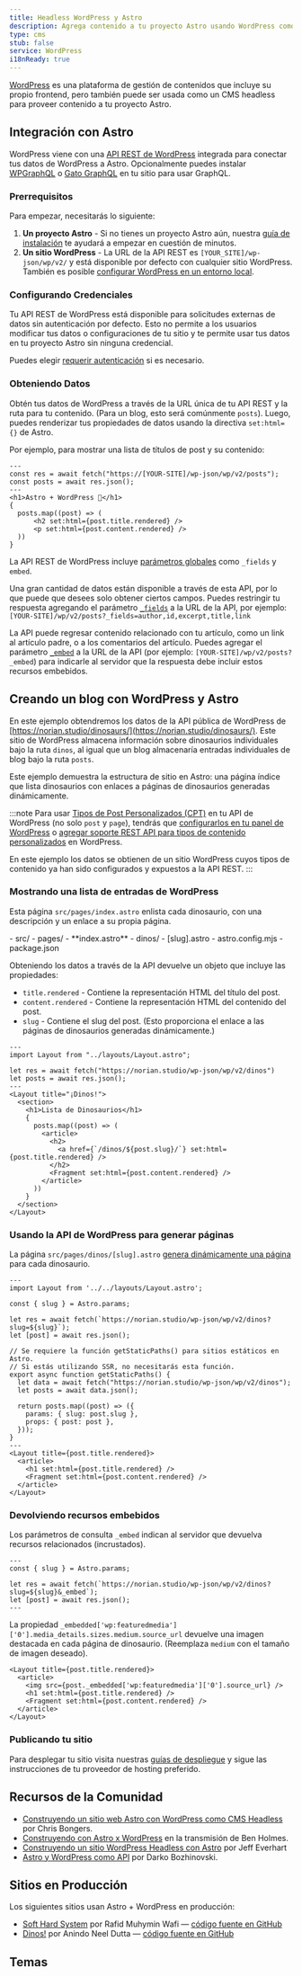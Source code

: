 ```yaml
---
title: Headless WordPress y Astro
description: Agrega contenido a tu proyecto Astro usando WordPress como CMS
type: cms
stub: false
service: WordPress
i18nReady: true
---
```


[WordPress](https://wordpress.org/) es una plataforma de gestión de contenidos que incluye su propio frontend, pero también puede ser usada como un CMS headless para proveer contenido a tu proyecto Astro.

## Integración con Astro

WordPress viene con una [API REST de WordPress](https://developer.wordpress.org/rest-api/) integrada para conectar tus datos de WordPress a Astro. Opcionalmente puedes instalar [WPGraphQL](https://wordpress.org/plugins/wp-graphql/) o [Gato GraphQL](https://wordpress.org/plugins/gatographql/) en tu sitio para usar GraphQL.

### Prerrequisitos

Para empezar, necesitarás lo siguiente:

1. **Un proyecto Astro** - Si no tienes un proyecto Astro aún, nuestra [guía de instalación](/es/install/auto/) te ayudará a empezar en cuestión de minutos.
2. **Un sitio WordPress** - La URL de la API REST es `[YOUR_SITE]/wp-json/wp/v2/` y está disponible por defecto con cualquier sitio WordPress. También es posible [configurar WordPress en un entorno local](https://wordpress.org/support/article/installing-wordpress-on-your-own-computer/).

### Configurando Credenciales

Tu API REST de WordPress está disponible para solicitudes externas de datos sin autenticación por defecto. Esto no permite a los usuarios modificar tus datos o configuraciones de tu sitio y te permite usar tus datos en tu proyecto Astro sin ninguna credencial.

Puedes elegir [requerir autenticación](https://developer.wordpress.org/rest-api/frequently-asked-questions/#require-authentication-for-all-requests) si es necesario.

### Obteniendo Datos

Obtén tus datos de WordPress a través de la URL única de tu API REST y la ruta para tu contenido. (Para un blog, esto será comúnmente `posts`). Luego, puedes renderizar tus propiedades de datos usando la directiva `set:html={}` de Astro.

Por ejemplo, para mostrar una lista de títulos de post y su contenido:

```astro title="src/pages/index.astro"
---
const res = await fetch("https://[YOUR-SITE]/wp-json/wp/v2/posts");
const posts = await res.json();
---
<h1>Astro + WordPress 🚀</h1>
{
  posts.map((post) => (
      <h2 set:html={post.title.rendered} />
      <p set:html={post.content.rendered} />
  ))
}
```

La API REST de WordPress incluye [parámetros globales](https://developer.wordpress.org/rest-api/using-the-rest-api/global-parameters/) como `_fields` y `embed`.

Una gran cantidad de datos están disponible a través de esta API, por lo que puede que desees solo obtener ciertos campos. Puedes restringir tu respuesta agregando el parámetro [`_fields`](https://developer.wordpress.org/rest-api/using-the-rest-api/global-parameters/#_fields) a la URL de la API, por ejemplo: `[YOUR-SITE]/wp/v2/posts?_fields=author,id,excerpt,title,link`

La API puede regresar contenido relacionado con tu artículo, como un link al artículo padre, o a los comentarios del artículo. Puedes agregar el parámetro [`_embed`](https://developer.wordpress.org/rest-api/using-the-rest-api/global-parameters/#_embed) a la URL de la API (por ejemplo: `[YOUR-SITE]/wp/v2/posts?_embed`) para indicarle al servidor que la respuesta debe incluir estos recursos embebidos.

## Creando un blog con WordPress y Astro

En este ejemplo obtendremos los datos de la API pública de WordPress de [https://norian.studio/dinosaurs/](https://norian.studio/dinosaurs/). Este sitio de WordPress almacena información sobre dinosaurios individuales bajo la ruta `dinos`, al igual que un blog almacenaría entradas individuales de blog bajo la ruta `posts`.

Este ejemplo demuestra la estructura de sitio en Astro: una página índice que lista dinosaurios con enlaces a páginas de dinosaurios generadas dinámicamente.

:::note
Para usar [Tipos de Post Personalizados (CPT)](https://learn.wordpress.org/lesson-plan/custom-post-types/) en tu API de WordPress (no solo `post` y `page`), tendrás que [configurarlos en tu panel de WordPress](https://stackoverflow.com/questions/48536646/how-can-i-get-data-from-custom-post-type-using-wp-rest-api) o [agregar soporte REST API para tipos de contenido personalizados](https://developer.wordpress.org/rest-api/extending-the-rest-api/adding-rest-api-support-for-custom-content-types/) en WordPress.

En este ejemplo los datos se obtienen de un sitio WordPress cuyos tipos de contenido ya han sido configurados y expuestos a la API REST.
:::

### Mostrando una lista de entradas de WordPress

Esta página `src/pages/index.astro` enlista cada dinosaurio, con una descripción y un enlace a su propia página.

<FileTree title="Estructura del proyecto">
- src/
  - pages/
    - **index.astro**
    - dinos/
      - [slug].astro
- astro.config.mjs
- package.json
</FileTree>

Obteniendo los datos a través de la API devuelve un objeto que incluye las propiedades:

- `title.rendered` - Contiene la representación HTML del título del post.
- `content.rendered` - Contiene la representación HTML del contenido del post.
- `slug` - Contiene el slug del post. (Esto proporciona el enlace a las páginas de dinosaurios generadas dinámicamente.)

```astro title="/src/pages/index.astro"
---
import Layout from "../layouts/Layout.astro";

let res = await fetch("https://norian.studio/wp-json/wp/v2/dinos")
let posts = await res.json();
---
<Layout title="¡Dinos!">
  <section>
    <h1>Lista de Dinosaurios</h1>
    {
      posts.map((post) => (
        <article>
          <h2>
            <a href={`/dinos/${post.slug}/`} set:html={post.title.rendered} />
          </h2>
          <Fragment set:html={post.content.rendered} />
        </article>
      ))
    }
  </section>
</Layout>
```

### Usando la API de WordPress para generar páginas

La página `src/pages/dinos/[slug].astro` [genera dinámicamente una página](/es/guides/routing/#rutas-dinámicas) para cada dinosaurio.

```astro title="/src/pages/dinos/[slug].astro"
---
import Layout from '../../layouts/Layout.astro';

const { slug } = Astro.params;

let res = await fetch(`https://norian.studio/wp-json/wp/v2/dinos?slug=${slug}`);
let [post] = await res.json();

// Se requiere la función getStaticPaths() para sitios estáticos en Astro.
// Si estás utilizando SSR, no necesitarás esta función.
export async function getStaticPaths() {
  let data = await fetch("https://norian.studio/wp-json/wp/v2/dinos");
  let posts = await data.json();

  return posts.map((post) => ({
    params: { slug: post.slug },
    props: { post: post },
  }));
}
---
<Layout title={post.title.rendered}>
  <article>
    <h1 set:html={post.title.rendered} />
    <Fragment set:html={post.content.rendered} />
  </article>
</Layout>
```

### Devolviendo recursos embebidos

Los parámetros de consulta `_embed` indican al servidor que devuelva recursos relacionados (incrustados).

```astro title="src/pages/dinos/[slug].astro" /&_embed/
---
const { slug } = Astro.params;

let res = await fetch(`https://norian.studio/wp-json/wp/v2/dinos?slug=${slug}&_embed`);
let [post] = await res.json();
---
```

La propiedad `_embedded['wp:featuredmedia']['0'].media_details.sizes.medium.source_url` devuelve una imagen destacada en cada página de dinosaurio. (Reemplaza `medium` con el tamaño de imagen deseado).

```astro title="/src/pages/dinos/[slug].astro" {3}
<Layout title={post.title.rendered}>
  <article>
    <img src={post._embedded['wp:featuredmedia']['0'].source_url} />
    <h1 set:html={post.title.rendered} />
    <Fragment set:html={post.content.rendered} />
  </article>
</Layout>
```

### Publicando tu sitio

Para desplegar tu sitio visita nuestras [guías de despliegue](/es/guides/deploy/) y sigue las instrucciones de tu proveedor de hosting preferido.

## Recursos de la Comunidad

- [Construyendo un sitio web Astro con WordPress como CMS Headless](https://blog.openreplay.com/building-an-astro-website-with-wordpress-as-a-headless-cms/) por Chris Bongers.
- [Construyendo con Astro x WordPress](https://www.youtube.com/watch?v=Jstqgklvfnc) en la transmisión de Ben Holmes.
- [Construyendo un sitio WordPress Headless con Astro](https://developers.wpengine.com/blog/building-a-headless-wordpress-site-with-astro) por Jeff Everhart
- [Astro y WordPress como API](https://darko.io/posts/wp-as-an-api/) por Darko Bozhinovski.

## Sitios en Producción

Los siguientes sitios usan Astro + WordPress en producción:

- [Soft Hard System](https://softhardsystem.com/) por Rafid Muhymin Wafi — [código fuente en GitHub](https://github.com/RafidMuhymin/softhardsystem)
- [Dinos!](https://wc-dinos.netlify.app/) por Anindo Neel Dutta — [código fuente en GitHub](https://github.com/leen-neel/astro-wordpress)

## Temas

<Grid>
  <Card title="Astro WordPress Starter" href="https://astro.build/themes/details/astro-wordpress-starter/" thumbnail="astro-wordpress-starter.png"/>
</Grid>

